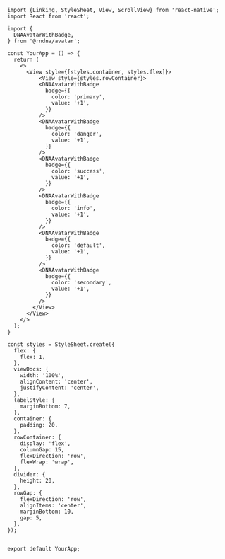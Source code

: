 
```SnackPlayer name=Avatar%20With%20Badge&description=This%20is%20a%20description&dependencies=@rndna/avatar&platform=web
import {Linking, StyleSheet, View, ScrollView} from 'react-native';
import React from 'react';

import {
  DNAAvatarWithBadge,
} from '@rndna/avatar';

const YourApp = () => {
  return (
    <>
      <View style={[styles.container, styles.flex]}>
          <View style={styles.rowContainer}>
          <DNAAvatarWithBadge
            badge={{
              color: 'primary',
              value: '+1',
            }}
          />
          <DNAAvatarWithBadge
            badge={{
              color: 'danger',
              value: '+1',
            }}
          />
          <DNAAvatarWithBadge
            badge={{
              color: 'success',
              value: '+1',
            }}
          />
          <DNAAvatarWithBadge
            badge={{
              color: 'info',
              value: '+1',
            }}
          />
          <DNAAvatarWithBadge
            badge={{
              color: 'default',
              value: '+1',
            }}
          />
          <DNAAvatarWithBadge
            badge={{
              color: 'secondary',
              value: '+1',
            }}
          />
        </View>
      </View>
    </>
  );
}

const styles = StyleSheet.create({
  flex: {
    flex: 1,
  },
  viewDocs: {
    width: '100%',
    alignContent: 'center',
    justifyContent: 'center',
  },
  labelStyle: {
    marginBottom: 7,
  },
  container: {
    padding: 20,
  },
  rowContainer: {
    display: 'flex',
    columnGap: 15,
    flexDirection: 'row',
    flexWrap: 'wrap',
  },
  divider: {
    height: 20,
  },
  rowGap: {
    flexDirection: 'row',
    alignItems: 'center',
    marginBottom: 10,
    gap: 5,
  },
});


export default YourApp;
```
